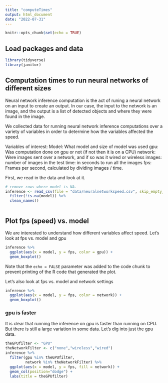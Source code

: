 ```yaml
---
title: "computeTimes"
output: html_document
date: "2022-07-31"
---
```


```r
knitr::opts_chunk$set(echo = TRUE)
```

## Load packages and data

```r
library(tidyverse) 
library(janitor)
```

## Computation times to run neural networks of different sizes

Neural network inference computation is the act of runing a neural network on an input to create an output.
In our case, the input to the network is an image, and the output is a list of detected objects and where they were found in the image.

We collected data for running neural network inference computations over a variety of variables in order to determine how the variables affected the speed.

Variables of interest: Model: What model and size of model was used gpu: Was computation done on gpu or not (if not then it is on a CPU) network: Were images sent over a network, and if so was it wired or wireless images: number of images in the test time: in seconds to run all the images fps: Frames per second, calculated by dividing images / time.

First, we read in the data and look at it.

```r
# remove rows where model is NA.
inference <- read_csv(file = "data/neuralnetworkspeed.csv", skip_empty_rows = TRUE) %>%
  filter(!is.na(model)) %>%
  clean_names()



```

## Plot fps (speed) vs. model

We are interested to understand how different variables affect speed.
Let's look at fps vs. model and gpu

```r

inference %>%
  ggplot(aes(x = model, y = fps, color = gpu)) +
  geom_boxplot() 


```

Note that the `echo = FALSE` parameter was added to the code chunk to prevent printing of the R code that generated the plot.

Let's also look at fps vs. model and network settings

```r

inference %>%
  ggplot(aes(x = model, y = fps, color = network)) +
  geom_boxplot() 
```

### gpu is faster

It is clear that running the inference on gpu is faster than running on CPU.
But there is still a large variation in some data.
Let's dig into just the gpu data.

```r

theGPUfilter <- "GPU"
theNetworkFilter <- c("none","wireless","wired")
inference %>%
  filter(gpu %in% theGPUfilter,
         network %in% theNetworkFilter) %>%
  ggplot(aes(x = model, y = fps, fill = network)) +
  geom_col(position="dodge") +
  labs(title = theGPUfilter)


```
